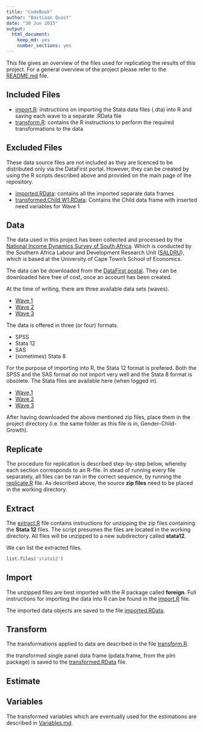 ```yaml
---
title: "CodeBook"
author: "Bastiaan Quast"
date: "30 Jun 2015"
output: 
  html_document: 
    keep_md: yes
    number_sections: yes
---
```


This file gives an overview of the files used for replicating the results of this project. For a general overview of the project please refer to the [README.md](/README.md) file.

Included Files
--------------------------------------------------------
* [import.R](/import.R): instructions on importing the Stata data files (.dta) into R and saving each wave to a separate .RData file
* [transform.R](/transform.R): contains the R instructions to perform the required transformations to the data



Excluded Files
--------------------------------------------------------
These data source files are not included as they are licenced to be distributed only via the DataFirst portal. However, they can be created by using the R scripts described above and provided on the main page of the repository.


* [imported.RData](/imported.RData): contains all the imported separate data frames
* [transformed.Child.W1.RData](/transformed.Child.W1.RData): Contains the Child data frame with inserted need variables for Wave 1


Data
--------------------------------------------------------
The data used in this project has been collected and processed by the [National Income Dynamics Survey of South Africa][1]. Which is conducted by the Southern Africa Labour and Development Research Unit ([SALDRU][2]), which is based at the University of Cape Town’s School of Economics.

The data can be downloaded from the [DataFirst postal][2]. They can be downloaded here free of cost, once an account has been created.

At the time of writing, there are three available data sets (waves).

* [Wave 1][3]
* [Wave 2][4]
* [Wave 3][5]

The data is offered in three (or four) formats.

* SPSS
* Stata 12
* SAS
* (sometimes) Stata 8

For the purpose of importing into R, the Stata 12 format is prefered. Both the SPSS and the SAS format do not import very well and the Stata 8 format is obsolete. The Stata files are available here (when logged in).

* [Wave 1][6]
* [Wave 2][7]
* [Wave 3][8]

After having downloaded the above mentioned zip files, place them in the project directory (i.e. the same folder as this file is in, Gender-Child-Growth).

Replicate
--------------------------------------------------------
The procedure for replication is described step-by-step below, whereby each section corresponds to an R-file. In stead of running every file separately, all files can be ran in the correct sequence, by running the [replicate.R](/replicate.R) file. As described above, the source **zip files** need to be placed in the working directory.

Extract
--------------------------------------------------------
The [extract.R](/extract.R) file contains instructions for unzipping the zip files containing the **Stata 12** files. The script presumes the files are located in the working directory. All files will be unzipped to a new subdirectory called **stata12**.

We can list the extracted files.

```r
list.files('stata12')
```


Import
--------------------------------------------------------
The unzipped files are best imported with the R package called **foreign**. Full instructions for importing the data into R can be found in the [import.R](/import.R) file.

The imported data objects are saved to the file [imported.RData](/imported.RData).

Transform
--------------------------------------------------------
The transformations applied to data are described in the file [transform.R](/transform.R).

the transformed single panel data frame (pdata.frame, from the plm package) is saved to the [transformed.RData](/transformed.RData) file.

Estimate
--------------------------------------------------------


Variables
--------------------------------------------------------
The transformed variables which are eventually used for the estimations are described in [Variables.md](/Variables.md).


[1]: http://www.nids.uct.ac.za/
[2]: http://www.saldru.uct.ac.za/
[3]: http://www.datafirst.uct.ac.za/dataportal/index.php/catalog/central/about
[4]: http://www.datafirst.uct.ac.za/dataportal/index.php/catalog/451
[5]: http://www.datafirst.uct.ac.za/dataportal/index.php/catalog/452
[6]: http://www.datafirst.uct.ac.za/dataportal/index.php/catalog/453
[7]: http://www.datafirst.uct.ac.za/dataportal/index.php/catalog/451/download/6038
[8]: http://www.datafirst.uct.ac.za/dataportal/index.php/catalog/452/download/6001
[9]: http://www.datafirst.uct.ac.za/dataportal/index.php/catalog/453/download/6052
